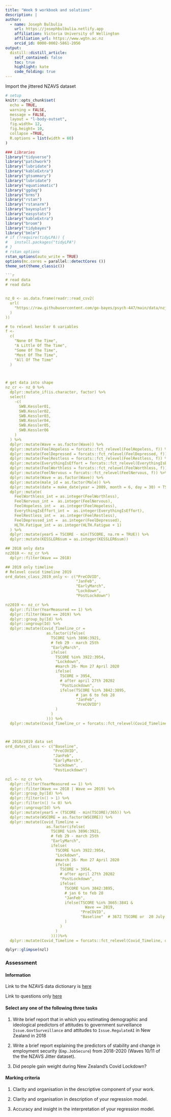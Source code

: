 ```yaml
---
title: "Week 9 workbook and solutions"
description: |
author:
  - name: Joseph Bulbulia
    url: https://josephbulbulia.netlify.app
    affiliation: Victoria University of Wellington
    affiliation_url: https://www.wgtn.ac.nz
    orcid_id: 0000-0002-5861-2056
output:
  distill::distill_article:
    self_contained: false
    toc: true
    highlight: kate
    code_folding: true
---
```


Import the jittered NZAVS dataset


```r
# setup
knitr::opts_chunk$set(
  echo = TRUE,
  warning = FALSE,
  message = FALSE,
  layout = "l-body-outset",
  fig.width= 12,
  fig.height= 10,
  collapse =TRUE,
  R.options = list(width = 60)
)
```
```r
### Libraries
library("tidyverse")
library("patchwork")
library("lubridate")
library("kableExtra")
library("gtsummary")
library("lubridate")
library("equatiomatic")
library("ggdag")
library("brms")
library("rstan")
library("rstanarm")
library("bayesplot")
library("easystats")
library("kableExtra")
library("broom")
library("tidybayes")
library("bmlm")
# if (!require(tidyLPA)) {
#   install.packages("tidyLPA")
# }
# rstan options
rstan_options(auto_write = TRUE)
options(mc.cores = parallel::detectCores ())
theme_set(theme_classic())

```r
# read data
# read data


nz_0 <- as.data.frame(readr::read_csv2(
  url(
    "https://raw.githubusercontent.com/go-bayes/psych-447/main/data/nzj.csv"
  )
))

# to relevel kessler 6 variables
f <-
  c(
    "None Of The Time",
    "A Little Of The Time",
    "Some Of The Time",
    "Most Of The Time",
    "All Of The Time"
  )



# get data into shape
nz_cr <- nz_0 %>%
  dplyr::mutate_if(is.character, factor) %>%
  select(
    -c(
      SWB.Kessler01,
      SWB.Kessler02,
      SWB.Kessler03,
      SWB.Kessler04,
      SWB.Kessler05,
      SWB.Kessler06
    )
  ) %>%
  dplyr::mutate(Wave = as.factor(Wave)) %>%
  dplyr::mutate(FeelHopeless = forcats::fct_relevel(FeelHopeless, f)) %>%
  dplyr::mutate(FeelDepressed = forcats::fct_relevel(FeelDepressed, f)) %>%
  dplyr::mutate(FeelRestless = forcats::fct_relevel(FeelRestless, f)) %>%
  dplyr::mutate(EverythingIsEffort = forcats::fct_relevel(EverythingIsEffort, f)) %>%
  dplyr::mutate(FeelWorthless = forcats::fct_relevel(FeelWorthless, f)) %>%
  dplyr::mutate(FeelNervous = forcats::fct_relevel(FeelNervous, f)) %>%
  dplyr::mutate(Wave = as.factor(Wave)) %>%
  dplyr::mutate(male_id = as.factor(Male)) %>%
  dplyr::mutate(date = make_date(year = 2009, month = 6, day = 30) + TSCORE) %>%
  dplyr::mutate(
    FeelWorthless_int = as.integer(FeelWorthless),
    FeelNervous_int =  as.integer(FeelNervous),
    FeelHopeless_int =  as.integer(FeelHopeless),
    EverythingIsEffort_int =  as.integer(EverythingIsEffort),
    FeelRestless_int =  as.integer(FeelRestless),
    FeelDepressed_int =  as.integer(FeelDepressed),
    HLTH.Fatigue_int = as.integer(HLTH.Fatigue + 1)
  ) %>%
  dplyr::mutate(yearS = TSCORE - min(TSCORE, na.rm = TRUE)) %>%
  dplyr::mutate(KESSLER6sum = as.integer(KESSLER6sum))

## 2018 only data
nz2018 <- nz_cr %>%
  dplyr::filter(Wave == 2018)

## 2019 only timeline
# Relevel covid timeline 2019
ord_dates_class_2019_only <- c("PreCOVID",
                               "JanFeb",
                               "EarlyMarch",
                               "Lockdown",
                               "PostLockdown")

nz2019 <- nz_cr %>%
  dplyr::filter(YearMeasured == 1) %>%
  dplyr::filter(Wave == 2019) %>%
  dplyr::group_by(Id) %>%
  dplyr::ungroup(Id) %>%
  dplyr::mutate(Covid_Timeline_cr =
                  as.factor(ifelse(
                    TSCORE %in% 3896:3921,
                    # feb 29 - march 25th
                    "EarlyMarch",
                    ifelse(
                      TSCORE %in% 3922:3954,
                      "Lockdown",
                      #march 26- Mon 27 April 2020
                      ifelse(
                        TSCORE > 3954,
                        # after april 27th 20202
                        "PostLockdown",
                        ifelse(TSCORE %in% 3842:3895,
                               # jan 6 to feb 28
                               "JanFeb",
                               "PreCOVID")
                      )
                    )
                  ))) %>%
  dplyr::mutate(Covid_Timeline_cr = forcats::fct_relevel(Covid_Timeline_cr, ord_dates_class_2019_only))



## 2018/2019 data set  
ord_dates_class <- c("Baseline",
                     "PreCOVID",
                     "JanFeb",
                     "EarlyMarch",
                     "Lockdown",
                     "PostLockdown")

nzl <- nz_cr %>%
  dplyr::filter(YearMeasured == 1) %>%
  dplyr::filter(Wave == 2018 | Wave == 2019) %>%
  dplyr::group_by(Id) %>%
  dplyr::filter(n() > 1) %>%
  dplyr::filter(n() != 0) %>%
  dplyr::ungroup(Id) %>%
  dplyr::mutate(yearS = (TSCORE - min(TSCORE)/365)) %>%
  dplyr::mutate(WSCORE = as.factor(WSCORE)) %>%
  dplyr::mutate(Covid_Timeline =
                  as.factor(ifelse(
                    TSCORE %in% 3896:3921,
                    # feb 29 - march 25th
                    "EarlyMarch",
                    ifelse(
                      TSCORE %in% 3922:3954,
                      "Lockdown",
                      #march 26- Mon 27 April 2020
                      ifelse(
                        TSCORE > 3954,
                        # after april 27th 20202
                        "PostLockdown",
                        ifelse(
                          TSCORE %in% 3842:3895,
                          # jan 6 to feb 28
                          "JanFeb",
                          ifelse(TSCORE %in% 3665:3841 &
                                   Wave == 2019,
                                 "PreCOVID",
                                 "Baseline"  # 3672 TSCORE or  20 July 2019))))))))
                          )
                        )
                      )
                    ))))%>%
  dplyr::mutate(Covid_Timeline = forcats::fct_relevel(Covid_Timeline, ord_dates_class))
```

```r
dplyr::glimpse(nzl)
```

### Assessment

#### Information
Link to the NZAVS data dictionary is 
[here](https://dl.dropboxusercontent.com/s/but0pz9h4jdpy6f/NZAVS-Technical-Documents-e02-Data-Dictionary.xlsx?dl=0)
 
Link to questions only [here](https://dl.dropboxusercontent.com/s/cv256sbjal4ucvo/nzavs-data-dictionary.htm?dl=0)
 
#### Select any one of the following three tasks

1. Write brief report that in which you estimating demographic and ideological  predictors of attitudes to government surveillance `Issue.GovtSurveillance` and attitudes to `Issue.RegulateAI` in New Zealand in 2018


<!-- ```{r} -->
<!-- nz2018['Household.INC_s'] <- as.data.frame( scale(nz2018$Household.INC) ) -->
<!-- nz2018['Age_s'] <- as.data.frame( scale(nz2018$Age) ) -->
<!-- nz2018['Hours.Internet_log'] <- as.data.frame( log(nz2018$Hours.Internet + 1) ) -->
<!-- nz2018['Issue.GovtSurveillance_s'] <- as.data.frame( log(nz2018$Issue.GovtSurveillance + 1) ) -->
<!-- nz2018['Issue.RegulateAI_s'] <- as.data.frame( log(nz2018$Issue.RegulateAI + 1) ) -->
<!-- nz2018['Pol.Orient_s'] <- as.data.frame( scale(nz2018$Pol.Orient) ) -->
<!-- nz2018['Edu_s'] <- as.data.frame( scale(nz2018$Edu) ) -->

<!-- gv <- bf(Issue.GovtSurveillance ~ Age_s + Male + Edu_s + Household.INC_s +  Pol.Orient_s) -->
<!-- ai <- bf(Issue.RegulateAI ~ Age_s + Male + Edu_s + Household.INC_s +  Pol.Orient_s) -->
<!-- fit2 <- brm(gv + ai, data = nz2018,  -->
<!--             file = here::here("models","workbook9_govsec_ai")) -->
<!-- sjPlot::tab_model(fit2) -->
<!-- ``` -->

<!-- ```{r code_folding=FALSE} -->
<!-- brms::mcmc_plot(fit2,  -->
<!--                type = "areas", -->
<!--                prob = .89)x -->

<!-- ``` -->

2. Write a brief report explaining the predictors of stability and change in employment security  (`Emp.JobSecure`) from 2018-2020 (Waves 10/11 of the the NZAVS Jitter dataset). 

<!-- ```{r} -->
<!-- library(splines) -->
<!-- ho<- lme4::lmer(Emp.JobSecure  ~ yearS + (1|Id), data = nzl) -->
<!-- plot(ggeffects::ggpredict(ho), add.data = TRUE) -->

<!-- ho2<- lme4::lmer(Emp.JobSecure  ~ yearS + Covid_Timeline + (1|Id), data = nzl) -->
<!-- plot(ggeffects::ggpredict(ho2), add.data = TRUE) -->
<!-- ``` -->


3. Did people gain weight during New Zealand's Covid Lockdown? 

#### Marking criteria

1. Clarity and organisation in the descriptive component of your work. 

2. Clarity and organisation in description of your regression model.

3. Accuracy and insight in the interpretation of your regression model.


